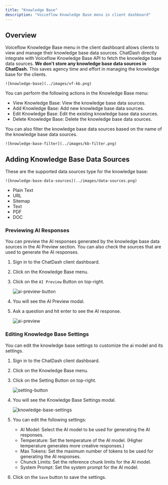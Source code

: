 ```yaml
---
title: "Knowledge Base"
description: "Voiceflow Knowledge Base menu in client dashboard"
---
```


## Overview

Voiceflow Knowledge Base menu in the client dashboard allows clients to view and manage their knowledge base data sources.
ChatDash directly integrate with Voiceflow Knowledge Base API to fetch the knowledge base data sources.
**We don't store any knowledge base data sources in ChatDash.**
This saves agency time and effort in managing the knowledge base for the clients.

    ![knowledge-base](../images/vf-kb.png)

You can perform the following actions in the Knowledge Base menu:

- View Knowledge Base: View the knowledge base data sources.
- Add Knowledge Base: Add new knowledge base data sources.
- Edit Knowledge Base: Edit the existing knowledge base data sources.
- Delete Knowledge Base: Delete the knowledge base data sources.

You can also filter the knowledge base data sources based on the name of the knowledge base data sources.

    ![knowledge-base-filter](../images/kb-filter.png)

## Adding Knowledge Base Data Sources
These are the supported data sources type for the knowledge base:

    ![knowledge-base-data-sources](../images/data-sources.png)

- Plain Text
- URL
- Sitemap
- Text
- PDF
- DOC

### Previewing AI Responses

You can preview the AI responses generated by the knowledge base data sources in the AI Preview section.
You can also check the sources that are used to generate the AI responses.

1. Sign in to the ChatDash client dashboard.
2. Click on the Knowledge Base menu.
3. Click on the `AI Preview` Button on top-right. 

    ![ai-preview-button](../images/ai-preview-button.png)

4. You will see the AI Preview modal.
5. Ask a question and hit enter to see the AI response.

    ![ai-preview](../images/ai-preview.png)


### Editing Knowledge Base Settings

You can edit the knowledge base settings to customize the ai model and its settings.

1. Sign in to the ChatDash client dashboard.
2. Click on the Knowledge Base menu.
3. Click on the Setting Button on top-right. 

    ![setting-button](../images/setting-button.png)
4. You will see the Knowledge Base Settings modal.

    ![knowledge-base-settings](../images/kb-settings.png)

5. You can edit the following settings:
    - AI Model: Select the AI model to be used for generating the AI responses.
    - Temperature: Set the temperature of the AI model. (Higher temperature generates more creative responses.)
    - Max Tokens: Set the maximum number of tokens to be used for generating the AI responses.
    - Chunck Limits: Set the reference chunk limits for the AI model.
    - System Prompt: Set the system prompt for the AI model.

6. Click on the `Save` button to save the settings.
